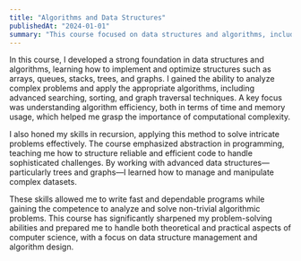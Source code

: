 ```yaml
---
title: "Algorithms and Data Structures"
publishedAt: "2024-01-01"
summary: "This course focused on data structures and algorithms, including advanced searching, sorting, and graph traversal techniques. (Algorithms and Data Structures - IDATG 2102)"
---
```


In this course, I developed a strong foundation in data structures and algorithms, learning how to implement and optimize structures such as arrays, queues, stacks, trees, and graphs. I gained the ability to analyze complex problems and apply the appropriate algorithms, including advanced searching, sorting, and graph traversal techniques. A key focus was understanding algorithm efficiency, both in terms of time and memory usage, which helped me grasp the importance of computational complexity.

I also honed my skills in recursion, applying this method to solve intricate problems effectively. The course emphasized abstraction in programming, teaching me how to structure reliable and efficient code to handle sophisticated challenges. By working with advanced data structures—particularly trees and graphs—I learned how to manage and manipulate complex datasets.

These skills allowed me to write fast and dependable programs while gaining the competence to analyze and solve non-trivial algorithmic problems. This course has significantly sharpened my problem-solving abilities and prepared me to handle both theoretical and practical aspects of computer science, with a focus on data structure management and algorithm design.